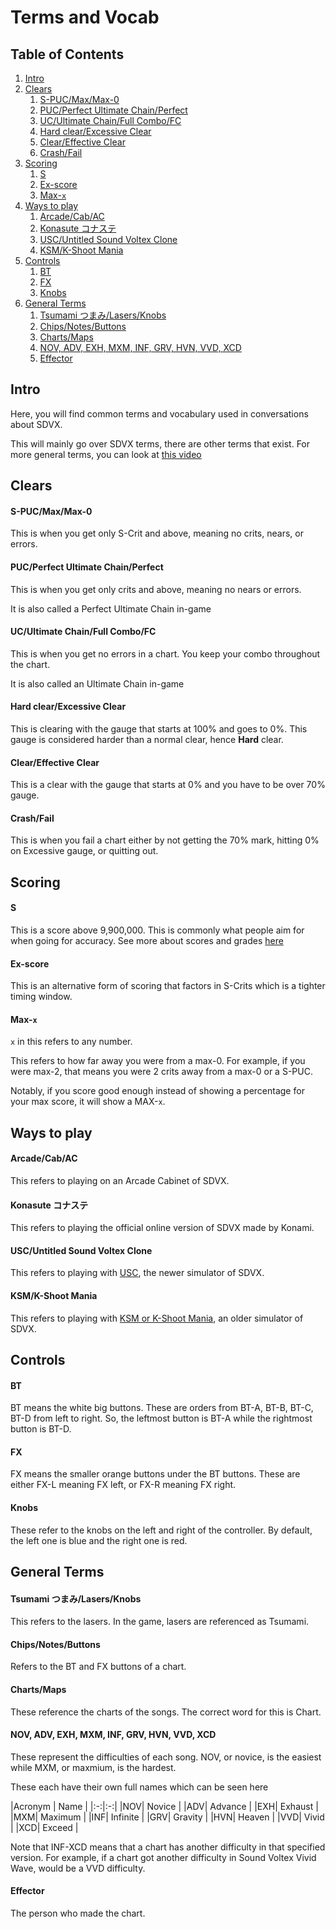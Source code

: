 # Terms and Vocab
## Table of Contents
1. [Intro](/startingout/termsandvocab#intro)
2. [Clears](/startingout/termsandvocab#clears)
    1. [S-PUC/Max/Max-0](/startingout/termsandvocab#s-pucmaxmax-0)
    2. [PUC/Perfect Ultimate Chain/Perfect](/startingout/termsandvocab#pucperfect-ultimate-chainperfect)
    3. [UC/Ultimate Chain/Full Combo/FC](/startingout/termsandvocab#ucultimate-chainfull-combofc)
    4. [Hard clear/Excessive Clear](/startingout/termsandvocab#hard-clearexcessive-clear)
    5. [Clear/Effective Clear](/startingout/termsandvocab#cleareffective-clear)
    6. [Crash/Fail](/startingout/termsandvocab#crashfail)
3. [Scoring](/startingout/termsandvocab#scoring)
    1. [S](/startingout/termsandvocab#s)
    2. [Ex-score](/startingout/termsandvocab#ex-score)
    3. [Max-`x`](/startingout/termsandvocab#max-x)
4. [Ways to play](/startingout/termsandvocab#ways-to-play)
    1. [Arcade/Cab/AC](/startingout/termsandvocab#arcadecabac)
    2. [Konasute コナステ](/startingout/termsandvocab#konasute-コナステ)
    3. [USC/Untitled Sound Voltex Clone](/startingout/termsandvocab#uscuntitled-sound-voltex-clone)
    4. [KSM/K-Shoot Mania](/startingout/termsandvocab#ksmk-shoot-mania)
5. [Controls](/startingout/termsandvocab#controls)
    1. [BT](/startingout/termsandvocab#bt)
    2. [FX](/startingout/termsandvocab#fx)
    3. [Knobs](/startingout/termsandvocab#knobs)
6. [General Terms](/startingout/termsandvocab#general-terms)
    1. [Tsumami つまみ/Lasers/Knobs](/startingout/termsandvocab#tsumami-つまみlasersknobs)
    2. [Chips/Notes/Buttons](/startingout/termsandvocab#chipsnotesbuttons)
    3. [Charts/Maps](/startingout/termsandvocab#chartsmaps)
    4. [NOV, ADV, EXH, MXM, INF, GRV, HVN, VVD, XCD](/startingout/termsandvocab#nov-adv-exh-mxm-inf-grv-hvn-vvd-xcd)
    5. [Effector](/startingout/termsandvocab#effector)

## Intro
Here, you will find common terms and vocabulary used in conversations about SDVX.

This will mainly go over SDVX terms, there are other terms that exist. For more general terms, you can look at [this video](https://youtu.be/CVm5y4TQjXI)


## Clears
#### S-PUC/Max/Max-0
This is when you get only S-Crit and above, meaning no crits, nears, or errors. 

#### PUC/Perfect Ultimate Chain/Perfect
This is when you get only crits and above, meaning no nears or errors. 

It is also called a Perfect Ultimate Chain in-game

#### UC/Ultimate Chain/Full Combo/FC
This is when you get no errors in a chart. You keep your combo throughout the chart.

It is also called an Ultimate Chain in-game

#### Hard clear/Excessive Clear
This is clearing with the gauge that starts at 100% and goes to 0%. This gauge is considered harder than a normal clear, hence **Hard** clear.

#### Clear/Effective Clear
This is a clear with the gauge that starts at 0% and you have to be over 70% gauge.

#### Crash/Fail
This is when you fail a chart either by not getting the 70% mark, hitting 0% on Excessive gauge, or quitting out.

## Scoring
#### S
This is a score above 9,900,000. This is commonly what people aim for when going for accuracy. See more about scores and grades [here](/startingout/playingscoring)

#### Ex-score
This is an alternative form of scoring that factors in S-Crits which is a tighter timing window. 

#### Max-`x`
`x` in this refers to any number.

This refers to how far away you were from a max-0. For example, if you were max-2, that means you were 2 crits away from a max-0 or a S-PUC.

Notably, if you score good enough instead of showing a percentage for your max score, it will show a MAX-`x`.

## Ways to play
#### Arcade/Cab/AC
This refers to playing on an Arcade Cabinet of SDVX.

#### Konasute コナステ
This refers to playing the official online version of SDVX made by Konami. 

#### USC/Untitled Sound Voltex Clone
This refers to playing with [USC](https://github.com/Drewol/unnamed-sdvx-clone), the newer simulator of SDVX. 

#### KSM/K-Shoot Mania
This refers to playing with [KSM or K-Shoot Mania](https://www.kshootmania.com/en/), an older simulator of SDVX.

## Controls
#### BT
BT means the white big buttons. These are orders from BT-A, BT-B, BT-C, BT-D from left to right. So, the leftmost button is BT-A while the rightmost button is BT-D.

#### FX
FX means the smaller orange buttons under the BT buttons. These are either FX-L meaning FX left, or FX-R meaning FX right.

#### Knobs
These refer to the knobs on the left and right of the controller. By default, the left one is blue and the right one is red.

## General Terms
#### Tsumami つまみ/Lasers/Knobs
This refers to the lasers. In the game, lasers are referenced as Tsumami.

#### Chips/Notes/Buttons
Refers to the BT and FX buttons of a chart. 

#### Charts/Maps
These reference the charts of the songs. The correct word for this is Chart.

#### NOV, ADV, EXH, MXM, INF, GRV, HVN, VVD, XCD
These represent the difficulties of each song. NOV, or novice, is the easiest while MXM, or maxmium, is the hardest.

These each have their own full names which can be seen here
<div className="flex items-center justify-center mt-5">
|Acronym | Name |
|:-:|:-:|
|NOV| Novice |
|ADV| Advance |
|EXH| Exhaust |
|MXM| Maximum |
|INF| Infinite |
|GRV| Gravity |
|HVN| Heaven |
|VVD| Vivid |
|XCD| Exceed |
</div>

Note that INF-XCD means that a chart has another difficulty in that specified
version. For example, if a chart got another difficulty in Sound Voltex Vivid
Wave, would be a VVD difficulty.

#### Effector
The person who made the chart.










